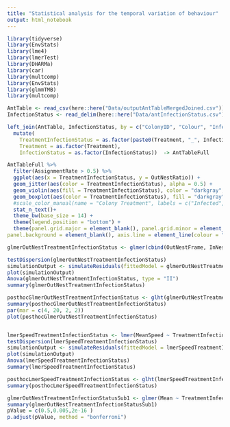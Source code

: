 ```yaml
---
title: "Statistical analysis for the temporal variation of behaviour"
output: html_notebook
---
```

 
```r
library(tidyverse)
library(EnvStats)
library(lme4)
library(lmerTest)
library(DHARMa)
library(car)
library(multcomp)
library(EnvStats)
library(glmmTMB)
library(multcomp)
```

```r

AntTable <- read_csv(here::here("Data/outputAntTableMergedJoined.csv"))
InfectionStatus <- read_delim(here::here("Data/antInfectionStatus.csv"), delim = ";")
```

```r
left_join(AntTable, InfectionStatus, by = c("ColonyID", "Colour", "InfectionStatus", "InfectionLoad", "Treatment")) %>% 
  mutate(
    TreatmentInfectionStatus = as.factor(paste0(Treatment, "_", InfectionStatus)),
    Treatment = as.factor(Treatment),
    InfectionStatus = as.factor(InfectionStatus))  -> AntTableFull
```

```r
AntTableFull %>% 
  filter(AssignmentRate > 0.5) %>% 
  ggplot(aes(x = TreatmentInfectionStatus, y = OutNestRatio)) +
  geom_jitter(aes(color = TreatmentInfectionStatus), alpha = 0.5) +
  geom_violin(aes(fill = TreatmentInfectionStatus), color = "darkgray", lwd=0.3, alpha = 0.4) +
  geom_boxplot(aes(color = TreatmentInfectionStatus), fill = "darkgray", alpha = 0.7, outlier.shape = NA, width=0.05) +
  #scale_color_manual(name = "Colony Treatment", labels = c("Infected", "Mixed"), values = c("T" = "#D95319", "X" = "#7E2F8E")) +
  stat_n_text()+
  theme_bw(base_size = 14) +
  theme(legend.position = "bottom") +
  theme(panel.grid.major = element_blank(), panel.grid.minor = element_blank(),
panel.background = element_blank(), axis.line = element_line(colour = "black"))

```

```r
glmerOutNestTreatmentInfectionStatus <- glmer(cbind(OutNestFrame, InNestFrame) ~ TreatmentInfectionStatus + (1|ColonyID), data = AntTableFull, family = binomial())

testDispersion(glmerOutNestTreatmentInfectionStatus)
simulationOutput <- simulateResiduals(fittedModel = glmerOutNestTreatmentInfectionStatus, plot = F)
plot(simulationOutput)
Anova(glmerOutNestTreatmentInfectionStatus, type = "II")
summary(glmerOutNestTreatmentInfectionStatus)

posthocGlmerOutNestTreatmentInfectionStatus <- glht(glmerOutNestTreatmentInfectionStatus, linfct = mcp(TreatmentInfectionStatus = "Tukey"))
summary(posthocGlmerOutNestTreatmentInfectionStatus)
par(mar = c(4, 20, 2, 2))
plot(posthocGlmerOutNestTreatmentInfectionStatus)


lmerSpeedTreatmentInfectionStatus <- lmer(MeanSpeed ~ TreatmentInfectionStatus + (1|ColonyID), data = AntTableFull,)
testDispersion(lmerSpeedTreatmentInfectionStatus)
simulationOutput <- simulateResiduals(fittedModel = lmerSpeedTreatmentInfectionStatus, plot = F)
plot(simulationOutput)
Anova(lmerSpeedTreatmentInfectionStatus)
summary(lmerSpeedTreatmentInfectionStatus)

posthocLmerSpeedTreatmentInfectionStatus <- glht(lmerSpeedTreatmentInfectionStatus, linfct = mcp(TreatmentInfectionStatus = "Tukey"))
summary(posthocLmerSpeedTreatmentInfectionStatus)

glmerOutNestTreatmentInfectionStatusSub1 <- glmer(Mean ~ TreatmentInfectionStatus + (1|ColonyID), data = subset(AntTableFull, TreatmentInfectionStatus == "X_uninfected" | TreatmentInfectionStatus == "X_infected"), family = binomial())
summary(glmerOutNestTreatmentInfectionStatusSub1)
pValue = c(0.5,0.005,2e-16 )
p.adjust(pValue, method = "bonferroni")

```

